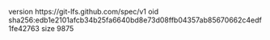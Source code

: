 version https://git-lfs.github.com/spec/v1
oid sha256:edb1e2101afcb34b25fa6640bd8e73d08ffb04357ab85670662c4edf1fe42763
size 9875
